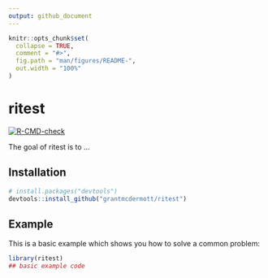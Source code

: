 ```yaml
---
output: github_document
---
```


<!-- README.md is generated from README.Rmd. Please edit that file -->

```r
knitr::opts_chunk$set(
  collapse = TRUE,
  comment = "#>",
  fig.path = "man/figures/README-",
  out.width = "100%"
)
```

# ritest

<!-- badges: start -->
[![R-CMD-check](https://github.com/grantmcdermott/ritest/workflows/R-CMD-check/badge.svg)](https://github.com/grantmcdermott/ritest/actions)
<!-- badges: end -->

The goal of ritest is to ...

## Installation

``` r
# install.packages("devtools")
devtools::install_github("grantmcdermott/ritest")
```
## Example

This is a basic example which shows you how to solve a common problem:

```r
library(ritest)
## basic example code
```

